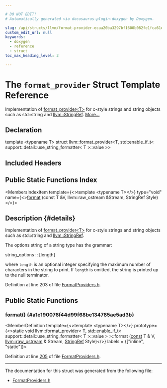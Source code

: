 ```yaml
---

# DO NOT EDIT!
# Automatically generated via docusaurus-plugin-doxygen by Doxygen.

slug: /api/structs/llvm/format-provider-ecaa20ba3297bf1600b082fe1fca61e7
custom_edit_url: null
keywords:
  - doxygen
  - reference
  - struct
toc_max_heading_level: 3

---
```





# The `format_provider` Struct Template Reference

<DoxygenPage pluginConfig={pluginConfig}>

Implementation of <a href="/docs/api/structs/llvm/format-provider">format&#95;provider&lt;T&gt;</a> for c-style strings and string objects such as std::string and <a href="/docs/api/classes/llvm/stringref">llvm::StringRef</a>. <a href="#details">More...</a>

## Declaration

<CodeBlock>template &lt;typename T&gt;
struct llvm::format_provider&lt;T, std::enable&#95;if&#95;t&lt; support::detail::use&#95;string&#95;formatter&lt; T &gt;::value &gt;&gt;</CodeBlock>

## Included Headers

<IncludesList>
<IncludesListItem
  filePath="llvm/Support/FormatProviders.h"
  permalink="/docs/api/files/include/include/llvm/include/llvm/support/formatproviders-h"
  isLocal="true" />
</IncludesList>

## Public Static Functions Index

<MembersIndex>

<MembersIndexItem
  template={<>template &lt;typename T&gt;</>}
  type="void"
  name={<><a href="#a1e190076f44d99f68be134785ae5ad3b">format</a> (const T &amp;V, llvm::raw&#95;ostream &amp;Stream, StringRef Style)</>}>
</MembersIndexItem>

</MembersIndex>

## Description {#details}

Implementation of <a href="/docs/api/structs/llvm/format-provider">format&#95;provider&lt;T&gt;</a> for c-style strings and string objects such as std::string and <a href="/docs/api/classes/llvm/stringref">llvm::StringRef</a>.

The options string of a string type has the grammar:

string&#95;options :: &#91;length&#93;

where <code>length</code> is an optional integer specifying the maximum number of characters in the string to print. If <code>length</code> is omitted, the string is printed up to the null terminator.

Definition at line 203 of file <a href="/docs/api/files/include/include/llvm/include/llvm/support/formatproviders-h">FormatProviders.h</a>.

<SectionDefinition>

## Public Static Functions

### format() {#a1e190076f44d99f68be134785ae5ad3b}

<MemberDefinition
  template={<>template &lt;typename T&gt;</>}
  prototype={<>static void llvm::format&#95;provider&lt; T, std::enable&#95;if&#95;t&lt; support::detail::use&#95;string&#95;formatter&lt; T &gt;::value &gt; &gt;::format (<a href="/docs/api/files/lib/lib/target/lib/target/aarch64/aarch64promoteconstant-cpp/#a90f8350fecae261c25be85d38b451bff">const</a> T &amp; V, <a href="/docs/api/classes/llvm/raw-ostream">llvm::raw&#95;ostream</a> &amp; Stream, <a href="/docs/api/classes/llvm/stringref">StringRef</a> Style)</>}
  labels = {["inline", "static"]}>

Definition at line <a href="/docs/api/files/include/include/llvm/include/llvm/support/formatproviders-h/#l00205">205</a> of file <a href="/docs/api/files/include/include/llvm/include/llvm/support/formatproviders-h">FormatProviders.h</a>.
</MemberDefinition>

</SectionDefinition>

<hr/>

The documentation for this struct was generated from the following file:

<ul>
<li><a href="/docs/api/files/include/include/llvm/include/llvm/support/formatproviders-h">FormatProviders.h</a></li>
</ul>

</DoxygenPage>
